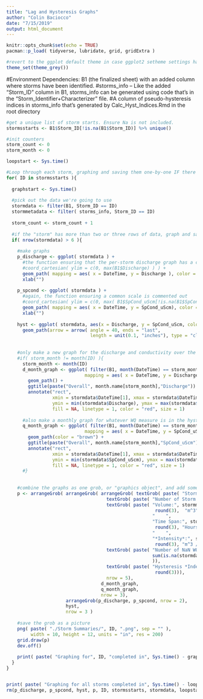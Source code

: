 ```yaml
---
title: "Lag and Hysteresis Graphs"
author: "Colin Baciocco"
date: "7/15/2019"
output: html_document
---
```


```r
knitr::opts_chunk$set(echo = TRUE)
pacman::p_load( tidyverse, lubridate, grid, gridExtra )

#revert to the ggplot default theme in case ggplot2 setheme settings have been changed.
theme_set(theme_grey())
```


#Environment Dependencies: B1 (the finalized sheet) with an added column where storms have been identified.
                          #storms_info -- Like the added "Storm_ID" column in B1, storms_info can be generated using code that's in the "Storm_Identifier+Characterizer" file.
                          #A column of pseudo-hysteresis indices in storms_info that's generated by Calc_Hyst_Indices.Rmd in the root directory 

```r

#get a unique list of storm starts. Ensure Na is not included.
stormsstarts <- B1$Storm_ID[!is.na(B1$Storm_ID)] %>% unique()

#init counters
storm_count <- 0
storm_month <- 0

loopstart <- Sys.time()

#Loop through each storm, graphing and saving them one-by-one IF there's more than two rows of data.
for( ID in stormsstarts ){
  
  graphstart <- Sys.time()
  
  #pick out the data we're going to use 
  stormdata <- filter(B1, Storm_ID == ID)
  stormmetadata <- filter( storms_info, Storm_ID == ID)
  
  storm_count <- storm_count + 1
  
  #if the "storm" has more than two or three rows of data, graph and save it
  if( nrow(stormdata) > 6 ){
  
    #make graphs
    p_discharge <- ggplot( stormdata ) +
      #the function ensuring that the per-storm discharge graph has a common scale is commented out
      #coord_cartesian( ylim = c(0, max(B1$Discharge) ) ) +
      geom_path( mapping = aes( x = DateTime, y = Discharge ), color = "blue") +
      xlab("")
    
    p_spcond <- ggplot( stormdata ) +
      #again, the function ensuring a common scale is commented out
      #coord_cartesian( ylim = c(0, max( B1$SpCond_uScm[!is.na(B1$SpCond_uScm)] ) ) ) +
      geom_path( mapping = aes( x = DateTime, y = SpCond_uScm), color = "brown" ) +
      xlab("")
    
    hyst <- ggplot( stormdata, aes(x = Discharge, y = SpCond_uScm, color = DateTime) ) +
      geom_path(arrow = arrow( angle = 40, ends = "last",
                               length = unit(0.1, "inches"), type = "closed" )) 
      
    
    #only make a new graph for the discharge and conductivity over the entire month if it's a new month
    #if( storm_month != month(ID) ){
      storm_month <- month(ID)
      d_month_graph <- ggplot( filter(B1, month(DateTime) == storm_month & year(DateTime) == year(ID)),
                             mapping = aes( x = DateTime, y = Discharge, color = Flag_High_Discharge )) +
        geom_path() +
        ggtitle(paste("Overall", month.name[storm_month],"Discharge")) +
        annotate("rect",
                 xmin = stormdata$DateTime[1], xmax = stormdata$DateTime[nrow(stormdata)],
                 ymin = min(stormdata$Discharge), ymax = max(stormdata$Discharge),
                 fill = NA, linetype = 1, color = "red", size = 1)
      
      #also make a monthly graph for whatever WQ measure is in the hysteresis plot
      q_month_graph <- ggplot( filter(B1, month(DateTime) == storm_month & year(DateTime) == year(ID)),
                             mapping = aes( x = DateTime, y = SpCond_uScm)) +
        geom_path(color = "brown") +
        ggtitle(paste("Overall", month.name[storm_month],"SpCond_uScm")) +
        annotate("rect",
                 xmin = stormdata$DateTime[1], xmax = stormdata$DateTime[nrow(stormdata)],
                 ymin = min(stormdata$SpCond_uScm), ymax = max(stormdata$SpCond_uScm),
                 fill = NA, linetype = 1, color = "red", size = 1)
      #}
    
      
    #combine the graphs as one grob, or "graphics object", and add some descriptive text at the top
    p <- arrangeGrob( arrangeGrob( arrangeGrob( textGrob( paste( "Storm ID:", ID ) ),
                                     textGrob( paste( "Number of Storm Rows:", nrow(stormdata))),
                                     textGrob( paste( "Volume:", stormmetadata$Vol_mcubed %>%
                                                       round(3),  "m^3",
                                                      "    ",
                                                      "Time Span:", stormmetadata$length_H %>%
                                                       round(3), "Hours",
                                                      "    ", 
                                                      "*Intensity*:", stormmetadata$Intensity %>%
                                                       round(3), "m^3 / Hr")),
                                     textGrob( paste( "Number of NaN WQ values in Storm:",
                                                      sum(is.na(stormdata$SpCond_uScm))
                                                      )),
                                     textGrob( paste( "Hysteresis *Index*:", stormmetadata$H_Index %>%
                                                       round(3))),
                                     nrow = 5),
                                   d_month_graph,
                                   q_month_graph,
                                   nrow = 3),
                      arrangeGrob(p_discharge, p_spcond, nrow = 2),
                      hyst,
                      nrow = 3 )
    
    #save the grob as a picture
    png( paste( "./Storm Summaries/", ID, ".png", sep = "" ),
         width = 10, height = 12, units = "in", res = 200)
    grid.draw(p)
    dev.off()
    
    print( paste( "Graphing for", ID, "completed in", Sys.time() - graphstart, "seconds" ) )
  }
}


print( paste( "Graphing for all storms completed in", Sys.time() - loopstart, "minutes" ) )
rm(p_discharge, p_spcond, hyst, p, ID, stormsstarts, stormdata, loopstart, storm_count, graphstart, d_month_graph, q_month_graph, stormmetadata, storm_month)
```
